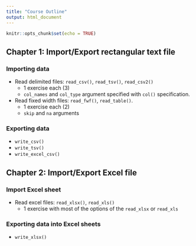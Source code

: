 ```yaml
---
title: "Course Outline"
output: html_document
---
```


```r
knitr::opts_chunk$set(echo = TRUE)
```

## Chapter 1: Import/Export rectangular text file

### Importing data

* Read delimited files: `read_csv()`, `read_tsv()`, `read_csv2()`
    * 1 exercise each (3)
    * `col_names` and `col_type` argument specified with `col()` specification.
   
* Read fixed width files: `read_fwf()`, `read_table()`.
    * 1 exercise each (2)
    * `skip` and `na` arguments

### Exporting data
   * `write_csv()`
   * `write_tsv()`
   * `write_excel_csv()`


## Chapter 2: Import/Export Excel file

### Import Excel sheet

* Read excel files: `read_xlsx()`, `read_xls()` 
    * 1 exercise with most of the options of the `read_xlsx` or `read_xls`


### Exporting data into Excel sheets
   * `write_xlsx()`


